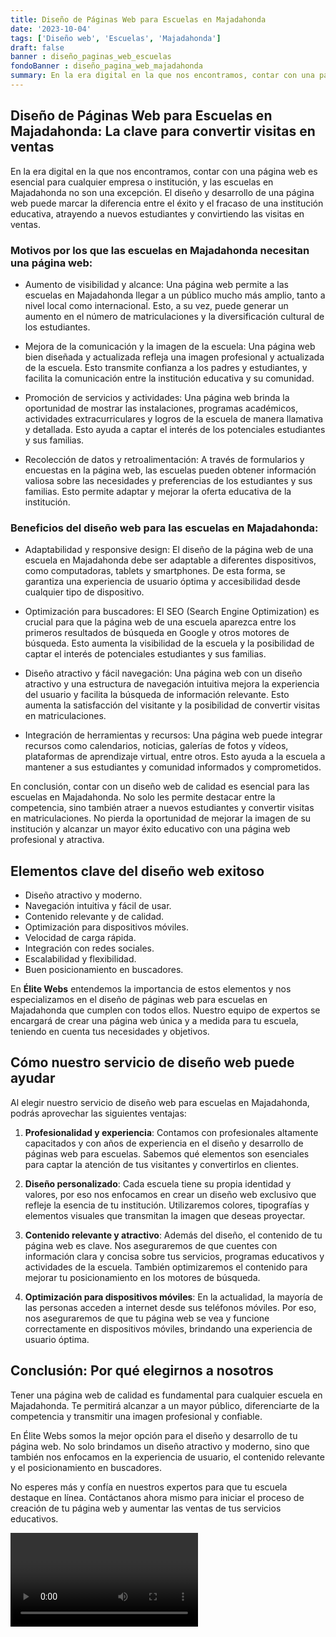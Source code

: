 ```yaml
---
title: Diseño de Páginas Web para Escuelas en Majadahonda
date: '2023-10-04'
tags: ['Diseño web', 'Escuelas', 'Majadahonda']
draft: false
banner : diseño_paginas_web_escuelas
fondoBanner : diseño_pagina_web_majadahonda
summary: En la era digital en la que nos encontramos, contar con una página web es esencial para cualquier empresa o institución, y las escuelas en Majadahonda no son una excepción. El diseño y desarrollo de una página web puede marcar la diferencia entre el éxito y el fracaso de una institución educativa, atrayendo a nuevos estudiantes y convirtiendo las visitas en ventas.
---
```


## Diseño de Páginas Web para Escuelas en Majadahonda: La clave para convertir visitas en ventas

En la era digital en la que nos encontramos, contar con una página web es esencial para cualquier empresa o institución, y las escuelas en Majadahonda no son una excepción. El diseño y desarrollo de una página web puede marcar la diferencia entre el éxito y el fracaso de una institución educativa, atrayendo a nuevos estudiantes y convirtiendo las visitas en ventas.

### Motivos por los que las escuelas en Majadahonda necesitan una página web:

- Aumento de visibilidad y alcance: Una página web permite a las escuelas en Majadahonda llegar a un público mucho más amplio, tanto a nivel local como internacional. Esto, a su vez, puede generar un aumento en el número de matriculaciones y la diversificación cultural de los estudiantes.

- Mejora de la comunicación y la imagen de la escuela: Una página web bien diseñada y actualizada refleja una imagen profesional y actualizada de la escuela. Esto transmite confianza a los padres y estudiantes, y facilita la comunicación entre la institución educativa y su comunidad.

- Promoción de servicios y actividades: Una página web brinda la oportunidad de mostrar las instalaciones, programas académicos, actividades extracurriculares y logros de la escuela de manera llamativa y detallada. Esto ayuda a captar el interés de los potenciales estudiantes y sus familias.

- Recolección de datos y retroalimentación: A través de formularios y encuestas en la página web, las escuelas pueden obtener información valiosa sobre las necesidades y preferencias de los estudiantes y sus familias. Esto permite adaptar y mejorar la oferta educativa de la institución.

### Beneficios del diseño web para las escuelas en Majadahonda:

- Adaptabilidad y responsive design: El diseño de la página web de una escuela en Majadahonda debe ser adaptable a diferentes dispositivos, como computadoras, tablets y smartphones. De esta forma, se garantiza una experiencia de usuario óptima y accesibilidad desde cualquier tipo de dispositivo.

- Optimización para buscadores: El SEO (Search Engine Optimization) es crucial para que la página web de una escuela aparezca entre los primeros resultados de búsqueda en Google y otros motores de búsqueda. Esto aumenta la visibilidad de la escuela y la posibilidad de captar el interés de potenciales estudiantes y sus familias.

- Diseño atractivo y fácil navegación: Una página web con un diseño atractivo y una estructura de navegación intuitiva mejora la experiencia del usuario y facilita la búsqueda de información relevante. Esto aumenta la satisfacción del visitante y la posibilidad de convertir visitas en matriculaciones.

- Integración de herramientas y recursos: Una página web puede integrar recursos como calendarios, noticias, galerías de fotos y vídeos, plataformas de aprendizaje virtual, entre otros. Esto ayuda a la escuela a mantener a sus estudiantes y comunidad informados y comprometidos.

En conclusión, contar con un diseño web de calidad es esencial para las escuelas en Majadahonda. No solo les permite destacar entre la competencia, sino también atraer a nuevos estudiantes y convertir visitas en matriculaciones. No pierda la oportunidad de mejorar la imagen de su institución y alcanzar un mayor éxito educativo con una página web profesional y atractiva.

<GifSeo />

<Cta />

## Elementos clave del diseño web exitoso

- Diseño atractivo y moderno.
- Navegación intuitiva y fácil de usar.
- Contenido relevante y de calidad.
- Optimización para dispositivos móviles.
- Velocidad de carga rápida.
- Integración con redes sociales.
- Escalabilidad y flexibilidad.
- Buen posicionamiento en buscadores.

En **Élite Webs** entendemos la importancia de estos elementos y nos especializamos en el diseño de páginas web para escuelas en Majadahonda que cumplen con todos ellos. Nuestro equipo de expertos se encargará de crear una página web única y a medida para tu escuela, teniendo en cuenta tus necesidades y objetivos.

## Cómo nuestro servicio de diseño web puede ayudar

Al elegir nuestro servicio de diseño web para escuelas en Majadahonda, podrás aprovechar las siguientes ventajas:

1. **Profesionalidad y experiencia**: Contamos con profesionales altamente capacitados y con años de experiencia en el diseño y desarrollo de páginas web para escuelas. Sabemos qué elementos son esenciales para captar la atención de tus visitantes y convertirlos en clientes.

2. **Diseño personalizado**: Cada escuela tiene su propia identidad y valores, por eso nos enfocamos en crear un diseño web exclusivo que refleje la esencia de tu institución. Utilizaremos colores, tipografías y elementos visuales que transmitan la imagen que deseas proyectar.

3. **Contenido relevante y atractivo**: Además del diseño, el contenido de tu página web es clave. Nos aseguraremos de que cuentes con información clara y concisa sobre tus servicios, programas educativos y actividades de la escuela. También optimizaremos el contenido para mejorar tu posicionamiento en los motores de búsqueda.

4. **Optimización para dispositivos móviles**: En la actualidad, la mayoría de las personas acceden a internet desde sus teléfonos móviles. Por eso, nos aseguraremos de que tu página web se vea y funcione correctamente en dispositivos móviles, brindando una experiencia de usuario óptima.

## Conclusión: Por qué elegirnos a nosotros

Tener una página web de calidad es fundamental para cualquier escuela en Majadahonda. Te permitirá alcanzar a un mayor público, diferenciarte de la competencia y transmitir una imagen profesional y confiable.

En Élite Webs somos la mejor opción para el diseño y desarrollo de tu página web. No solo brindamos un diseño atractivo y moderno, sino que también nos enfocamos en la experiencia de usuario, el contenido relevante y el posicionamiento en buscadores.

No esperes más y confía en nuestros expertos para que tu escuela destaque en línea. Contáctanos ahora mismo para iniciar el proceso de creación de tu página web y aumentar las ventas de tus servicios educativos.

<Video />

<CtaBot job='Escuelas' city='Majadahonda'/>

<Gmaps query='Majadahonda+españa+maps' />